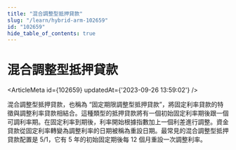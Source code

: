 ```yaml
---
title: "混合調整型抵押貸款"
slug: "/learn/hybrid-arm-102659"
id: "102659"
hide_table_of_contents: true
---
```



# 混合調整型抵押貸款

<ArticleMeta id={102659} updatedAt={'2023-09-26 13:59:02'} />
<div className='border-solid border-b border-t-0 my-4 border-[var(--ifm-color-gray-300)]' />

混合調整型抵押貸款，也稱為 “固定期限調整型抵押貸款”，將固定利率貸款的特徵與調整利率貸款相結合。這種類型的抵押貸款將有一個初始固定利率期後跟一個可調利率期。在固定利率到期後，利率開始根據指數加上一個利差進行調整。資金貸款從固定利率轉變為調整利率的日期被稱為重設日期。最常見的混合調整型抵押貸款配置是 5/1，它有 5 年的初始固定期後每 12 個月重設一次調整利率。
